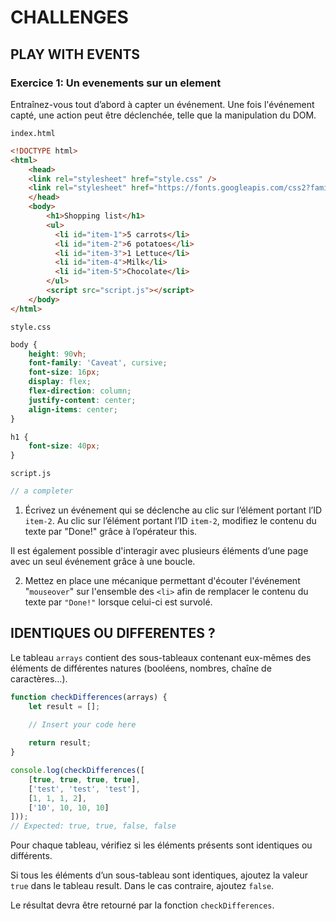 # CHALLENGES

## PLAY WITH EVENTS

### Exercice 1: Un evenements sur un element

Entraînez-vous tout d’abord à capter un événement. Une fois l'événement capté, une action peut être déclenchée, telle que la manipulation du DOM.

```index.html```
```html
<!DOCTYPE html>
<html>
    <head>
    <link rel="stylesheet" href="style.css" />
    <link rel="stylesheet" href="https://fonts.googleapis.com/css2?family=Caveat&display=swap" />
    </head>
    <body>
        <h1>Shopping list</h1>
        <ul>
          <li id="item-1">5 carrots</li>
          <li id="item-2">6 potatoes</li>
          <li id="item-3">1 Lettuce</li>
          <li id="item-4">Milk</li>
          <li id="item-5">Chocolate</li>
        </ul>
        <script src="script.js"></script>
    </body>
</html>
```

```style.css```
```css
body {
    height: 90vh;
    font-family: 'Caveat', cursive;
    font-size: 16px;
    display: flex;
    flex-direction: column;
    justify-content: center;
    align-items: center;
}

h1 {
    font-size: 40px;
}
```

```script.js```
```js
// a completer
```

1. Écrivez un événement qui se déclenche au clic sur l’élément portant l’ID ```item-2```. 
Au clic sur l’élément portant l’ID ```item-2```, modifiez le contenu du texte par "Done!" grâce à l’opérateur this. 

Il est également possible d'interagir avec plusieurs éléments d’une page avec un seul événement grâce à une boucle.

2. Mettez en place une mécanique permettant d'écouter l'événement "```mouseover```" sur l'ensemble des ```<li>``` 
afin de remplacer le contenu du texte par ```"Done!"``` lorsque celui-ci est survolé.

## IDENTIQUES OU DIFFERENTES ?

Le tableau ```arrays``` contient des sous-tableaux contenant eux-mêmes des éléments de différentes natures 
(booléens, nombres, chaîne de caractères…).

```js
function checkDifferences(arrays) {
    let result = [];
 
    // Insert your code here

    return result;
}

console.log(checkDifferences([
    [true, true, true, true],
    ['test', 'test', 'test'],
    [1, 1, 1, 2],
    ['10', 10, 10, 10]
]));
// Expected: true, true, false, false
```

Pour chaque tableau, vérifiez si les éléments présents sont identiques ou différents.

Si tous les éléments d’un sous-tableau sont identiques, ajoutez la valeur ```true``` dans le tableau result. Dans le cas contraire, ajoutez ```false```.

Le résultat devra être retourné par la fonction ```checkDifferences```.

